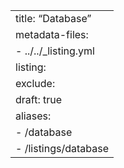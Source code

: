 ---
title: "Database"
metadata-files:
  - ../../_listing.yml
listing:
  exclude:
    draft: true
aliases:
  - /database
  - /listings/database
---